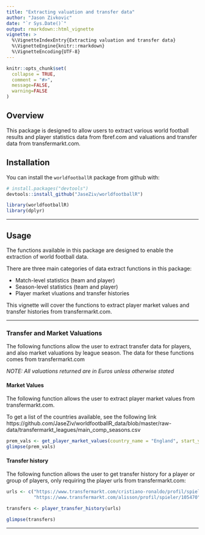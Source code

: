 ```yaml
---
title: "Extracting valuation and transfer data"
author: "Jason Zivkovic"
date: "`r Sys.Date()`"
output: rmarkdown::html_vignette
vignette: >
  %\VignetteIndexEntry{Extracting valuation and transfer data}
  %\VignetteEngine{knitr::rmarkdown}
  %\VignetteEncoding{UTF-8}
---
```


```r
knitr::opts_chunk$set(
  collapse = TRUE,
  comment = "#>",
  message=FALSE,
  warning=FALSE
)
```


## Overview

This package is designed to allow users to extract various world football results and player statistics data from fbref.com and valuations and transfer data from transfermarkt.com.


## Installation

You can install the `worldfootballR` package from github with:

```r
# install.packages("devtools")
devtools::install_github("JaseZiv/worldfootballR")
```

```r
library(worldfootballR)
library(dplyr)
```

***


## Usage

The functions available in this package are designed to enable the extraction of world football data.

There are three main categories of data extract functions in this package:

* Match-level statistics (team and player)
* Season-level statistics (team and player)
* Player market vluations and transfer histories

This vignette will cover the functions to extract player market values and transfer histories from transfermarkt.com.

***

### Transfer and Market Valuations

The following functions allow the user to extract transfer data for players, and also market valuations by league season. The data for these functions comes from transfermarkt.com

*NOTE: All valuations returned are in Euros unless otherwise stated*

#### Market Values

The following function allows the user to extract player market values from transfermarkt.com.

To get a list of the countries available, see the following link https://github.com/JaseZiv/worldfootballR_data/blob/master/raw-data/transfermarkt_leagues/main_comp_seasons.csv

```r
prem_vals <- get_player_market_values(country_name = "England", start_year = 2020)
glimpse(prem_vals)
```


#### Transfer history

The following function allows the user to get transfer history for a player or group of players, only requiring the player urls from transfermarkt.com:

```r
urls <- c("https://www.transfermarkt.com/cristiano-ronaldo/profil/spieler/8198",
          "https://www.transfermarkt.com/alisson/profil/spieler/105470")

transfers <- player_transfer_history(urls)

glimpse(transfers)
```


***
